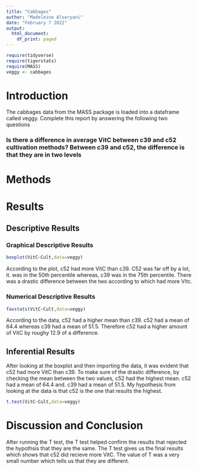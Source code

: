 ```yaml
---
title: "Cabbages"
author: "Madeleine Alseryani"
date: "February 7 2022"
output:
  html_document:
    df_print: paged
---
```


```r
require(tidyverse)
require(tigerstats)
require(MASS)
veggy <- cabbages
```

# Introduction

<!--In this section you explain what you are trying to show.  Where did the data come from?  What is the research or other question you are trying to answer?!-->
 The cabbages data from the MASS package is loaded into a dataframe called veggy. Complete this report by answering the following two questions  
 
### Is there a difference in average VitC between c39 and c52 cultivation methods?  Between c39 and c52, the difference is that they  are in two levels

# Methods

<!--Decide on your methods:  use "variable analysis" or other appropriate descriptors.  Make sure to choose at least one graphical method and at least one numerical method.!-->

# Results

<!--Divide this section into two sub-sections:  One for your descriptive  results and one for your inferential results.!-->

## Descriptive Results

### Graphical Descriptive Results

<!--Graphical results here.  Make sure to show your code.  Provide appropriate labels for axes, giving units if possible, and provide a good title for the graph, too.  Use the graphical results to describe the patterns if any that exist in the data as focused toward the research question!-->
```r
boxplot(VitC~Cult,data=veggy)
```
  
According to the plot, c52 had more VitC than c39. C52 was far off by a lot, it. was in the 50th percentile whereas, c39 was in the 75th percentile. There was a drastic difference between the two according to which had more Vitc. 
 

### Numerical Descriptive Results

<!--Numerical results go here. Use the numerical results to describe the patterns if any that exist in the data as focused toward the research question!-->
```r
favstats(VitC~Cult,data=veggy)
```
According to the data, c52 had a higher mean than c39. c52 had a mean of 64.4 whereas c39 had a mean of 51.5. Therefore c52 had a higher amount of VitC by roughy 12.9 of a difference.
   
## Inferential Results

<!--State hypothesis clearly.  Make sure your discussion of the inferential test covers all the aspects that the test output produces, such as test statistic, p-value etc.  Make a decision about the null hypothesis, explain the assumptions on which the selected test/procedure was based, and why the chosen procedure satisfys the assumptions and is appropriate to answer the research question!-->
After looking at the boxplot and then importing the data, it was evident that c52 had more VitC than c39. To make sure of the drastic difference, by checking the mean between the two values, c52 had the highest mean. c52 had a mean of 64.4 and. c39 had a mean of 51.5. My hypothesis from looking at the data is that c52 is the one that results the highest.
  
```r
t.test(VitC~Cult,data=veggy)
```
# Discussion and Conclusion

<!--Discussion and conclusion here.  If you found a relationship be sure to consider whether the relationship occurs because one of the variavbles causes the other, or whether they perhasps are related for some other reason.  Watch the chapter 6 videos from the GeorgeTown videos collection.!-->
After running the T test, the T test helped confirm the results that rejected the hypothsis that they are the same. The T test gives us the final results which shows that c52 did recieve more VitC. The value of T was a very small number which tells us that they are different.  
